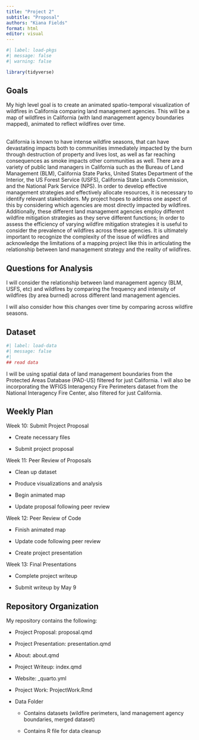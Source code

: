```yaml
---
title: "Project 2"
subtitle: "Proposal"
authors: "Kiana Fields"
format: html
editor: visual
---
```


```r
#| label: load-pkgs
#| message: false
#| warning: false

library(tidyverse)
```

## Goals

My high level goal is to create an animated spatio-temporal visualization of wildfires in California comparing land management agencies. This will be a map of wildfires in California (with land management agency boundaries mapped), animated to reflect wildfires over time.

\
California is known to have intense wildfire seasons, that can have devastating impacts both to communities immediately impacted by the burn through destruction of property and lives lost, as well as far reaching consequences as smoke impacts other communities as well. There are a variety of public land managers in California such as the Bureau of Land Management (BLM), California State Parks, United States Department of the Interior, the US Forest Service (USFS), California State Lands Commission, and the National Park Service (NPS). In order to develop effective management strategies and effectively allocate resources, it is necessary to identify relevant stakeholders. My project hopes to address one aspect of this by considering which agencies are most directly impacted by wildfires. Additionally, these different land management agencies employ different wildfire mitigation strategies as they serve different functions; In order to assess the efficiency of varying wildfire mitigation strategies it is useful to consider the prevalence of wildfires across these agencies. It is ultimately important to recognize the complexity of the issue of wildfires and acknowledge the limitations of a mapping project like this in articulating the relationship between land management strategy and the reality of wildfires.

## Questions for Analysis

I will consider the relationship between land management agency (BLM, USFS, etc) and wildfires by comparing the frequency and intensity of wildfires (by area burned) across different land management agencies.

I will also consider how this changes over time by comparing across wildfire seasons.

## Dataset

```r
#| label: load-data
#| message: false
#| 
## read data 
```

I will be using spatial data of land management boundaries from the Protected Areas Database (PAD-US) filtered for just California. I will also be incorporating the WFIGS Interagency Fire Perimeters dataset from the National Interagency Fire Center, also filtered for just California.

## Weekly Plan

Week 10: Submit Project Proposal

-   Create necessary files

-   Submit project proposal

Week 11: Peer Review of Proposals

-   Clean up dataset

-   Produce visualizations and analysis

-   Begin animated map

-   Update proposal following peer review

Week 12: Peer Review of Code

-   Finish animated map

-   Update code following peer review

-   Create project presentation

Week 13: Final Presentations

-   Complete project writeup

-   Submit writeup by May 9

## Repository Organization

My repository contains the following:

-   Project Proposal: proposal.qmd

-   Project Presentation: presentation.qmd

-   About: about.qmd

-   Project Writeup: index.qmd

-   Website: \_quarto.yml

-   Project Work: ProjectWork.Rmd

-   Data Folder

    -   Contains datasets (wildfire perimeters, land management agency boundaries, merged dataset)

    -   Contains R file for data cleanup
